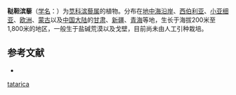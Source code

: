 {{Speciesbox
| name = 鞑靼滨藜
| status = 
| status_system = 
| image = 
| genus = Atriplex
| species = tatarica
| authority = L.
}}

'''鞑靼滨藜'''（[[学名|学名]]：{{lang|la|''Atriplex tatarica''}}）为[[苋科|苋科]][[滨藜属|滨藜属]]的植物。分布在[[地中海沿岸|地中海沿岸]]、[[西伯利亚|西伯利亚]]、[[小亚细亚|小亚细亚]]、[[欧洲|欧洲]]、[[蒙古|蒙古]]以及[[中国大陆|中国大陆]]的[[甘肃|甘肃]]、[[新疆|新疆]]、[[青海|青海]]等地，生长于海拔200米至1,800米的地区，一般生于盐碱荒漠以及戈壁，目前尚未由人工引种栽培。

== 参考文献 ==
<div class="references-small">
* {{cite web| url =http://www.bioinfo.cn/db05/KmzwSpecies.php?action=view&id=3471| title =鞑靼滨藜| work =《中国高等植物数据库全库》| publisher =中国科学院微生物研究所| author =昆明植物研究所| accessdate =2009-02-24| deadurl =yes| archiveurl =https://web.archive.org/web/20160305075659/http://www.bioinfo.cn/db05/KmzwSpecies.php?action=view&id=3471| archivedate =2016-03-05}}
</div>
{{Taxonbar|from=Q1642174}}

{{DEFAULTSORT:Atriplex tatarica}}
[[Category:滨藜属|tatarica]]


{{Amaranthaceae-stub}}